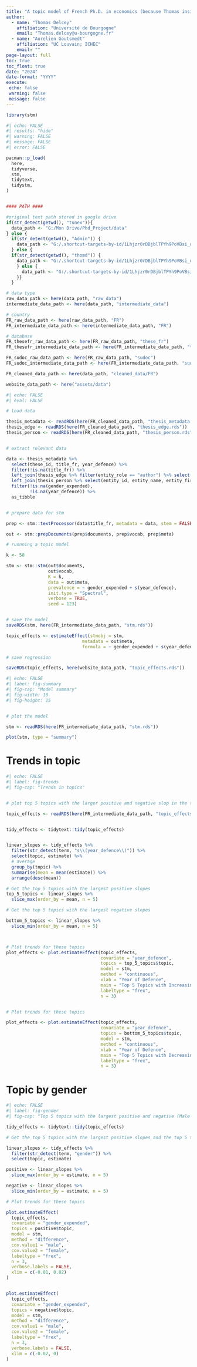 ```yaml
---
title: "A topic model of French Ph.D. in economics (because Thomas insisted)"
author: 
  - name: "Thomas Delcey"
    affiliation: "Université de Bourgogne"
    email: "Thomas.delcey@u-bourgogne.fr"
  - name: "Aurelien Goutsmedt"
    affiliation: "UC Louvain; ICHEC"
    email: "" 
page-layout: full
toc: true
toc_float: true
date: "2024"
date-format: "YYYY"
execute:
 echo: false
 warning: false
 message: false
---
```



```r
library(stm)

#| echo: FALSE 
#| results: "hide"
#| warning: FALSE
#| message: FALSE
#| error: FALSE

pacman::p_load(
  here,
  tidyverse,
  stm,
  tidytext,
  tidystm,
)


#### PATH ####

#original text path stored in google drive 
if(str_detect(getwd(), "tunex")){
  data_path <- "G:/Mon Drive/Phd_Project/data"
} else {
  if(str_detect(getwd(), "Admin")) {
    data_path <- "G:/.shortcut-targets-by-id/1Lhjzr0rDBjblTPYh9PoVBsi_uupV9z8L/Phd_Project/data"
  } else {
  if(str_detect(getwd(), "thomd")) {
    data_path <- "G:/.shortcut-targets-by-id/1Lhjzr0rDBjblTPYh9PoVBsi_uupV9z8L/Phd_Project/data"
    } else {
      data_path <- "G:/.shortcut-targets-by-id/1Lhjzr0rDBjblTPYh9PoVBsi_uupV9z8L/Phd_Project/data"
    }}
  }

# data type
raw_data_path <- here(data_path, "raw_data")
intermediate_data_path <- here(data_path, "intermediate_data")

# country
FR_raw_data_path <- here(raw_data_path, "FR")
FR_intermediate_data_path <- here(intermediate_data_path, "FR")

# database
FR_thesefr_raw_data_path <- here(FR_raw_data_path, "these_fr")
FR_thesefr_intermediate_data_path <- here(FR_intermediate_data_path, "these_fr")

FR_sudoc_raw_data_path <- here(FR_raw_data_path, "sudoc")
FR_sudoc_intermediate_data_path <- here(FR_intermediate_data_path, "sudoc")

FR_cleaned_data_path <- here(data_path, "cleaned_data/FR")

website_data_path <- here("assets/data")

```


```r
#| echo: FALSE
#| eval: FALSE

# load data

thesis_metadata <- readRDS(here(FR_cleaned_data_path, "thesis_metadata.rds"))
thesis_edge <- readRDS(here(FR_cleaned_data_path, "thesis_edge.rds"))
thesis_person <- readRDS(here(FR_cleaned_data_path, "thesis_person.rds")) 


# extract relevant data 

data <- thesis_metadata %>% 
  select(these_id, title_fr, year_defence) %>% 
  filter(!is.na(title_fr)) %>% 
  left_join(thesis_edge %>% filter(entity_role == "author") %>% select(entity_id, these_id), by = "these_id") %>%
  left_join(thesis_person %>% select(entity_id, entity_name, entity_firstname, gender_expended), by = "entity_id") %>% 
  filter(!is.na(gender_expended),
         !is.na(year_defence)) %>% 
  as_tibble


# prepare data for stm

prep <- stm::textProcessor(data$title_fr, metadata = data, stem = FALSE, language = "fr")

out <- stm::prepDocuments(prep$documents, prep$vocab, prep$meta)

# runnning a topic model

k <- 50 

stm <- stm::stm(out$documents, 
                out$vocab, 
                K = k, 
                data = out$meta, 
                prevalence = ~ gender_expended + s(year_defence),
                init.type = "Spectral", 
                verbose = TRUE, 
                seed = 123)


# save the model
saveRDS(stm, here(FR_intermediate_data_path, "stm.rds"))

topic_effects <- estimateEffect(stmobj = stm, 
                             metadata = out$meta,
                             formula = ~ gender_expended + s(year_defence))

# save regression

saveRDS(topic_effects, here(website_data_path, "topic_effects.rds"))

```

```r
#| echo: FALSE
#| label: fig-summary
#| fig-cap: "Model summary"
#| fig-width: 10
#| fig-height: 15


# plot the model

stm <- readRDS(here(FR_intermediate_data_path, "stm.rds"))

plot(stm, type = "summary")


```
# Trends in topic 

```r
#| echo: FALSE
#| label: fig-trends
#| fig-cap: "Trends in topics"


# plot top 5 topics with the larger positive and negative slop in the time series

topic_effects <- readRDS(here(FR_intermediate_data_path, "topic_effects.rds"))


tidy_effects <- tidytext::tidy(topic_effects)


linear_slopes <- tidy_effects %>%
  filter(str_detect(term, "s\\(year_defence\\)")) %>%
  select(topic, estimate) %>%
  # average 
  group_by(topic) %>%
  summarise(mean = mean(estimate)) %>%
  arrange(desc(mean))

# Get the top 5 topics with the largest positive slopes
top_5_topics <- linear_slopes %>%
  slice_max(order_by = mean, n = 5)

# Get the top 5 topics with the largest negative slopes

bottom_5_topics <- linear_slopes %>%
  slice_min(order_by = mean, n = 5)



# Plot trends for these topics
plot_effects <- plot.estimateEffect(topic_effects, 
                                    covariate = "year_defence", 
                                    topics = top_5_topics$topic, 
                                    model = stm, 
                                    method = "continuous",
                                    xlab = "Year of Defence",
                                    main = "Top 5 Topics with Increasing Prevalence",
                                    labeltype = "frex",
                                    n = 3)


# Plot trends for these topics

plot_effects <- plot.estimateEffect(topic_effects, 
                                    covariate = "year_defence", 
                                    topics = bottom_5_topics$topic, 
                                    model = stm, 
                                    method = "continuous",
                                    xlab = "Year of Defence",
                                    main = "Top 5 Topics with Decreasing Prevalence",
                                    labeltype = "frex",
                                    n = 3)

```


# Topic by gender

```r
#| echo: FALSE
#| label: fig-gender
#| fig-cap: "Top 5 topics with the largest positive and negative (Male as reference)" 

tidy_effects <- tidytext::tidy(topic_effects)

# Get the top 5 topics with the largest positive slopes and the top 5 topics with the largest negative slopes

linear_slopes <- tidy_effects %>%
  filter(str_detect(term, "gender")) %>% 
  select(topic, estimate)

positive <- linear_slopes %>%
  slice_max(order_by = estimate, n = 5)

negative <- linear_slopes %>%
  slice_min(order_by = estimate, n = 5)

# Plot trends for these topics

plot.estimateEffect(
  topic_effects,
  covariate = "gender_expended",
  topics = positive$topic,
  model = stm,
  method = "difference",
  cov.value1 = "male",
  cov.value2 = "female",
  labeltype = "frex",
  n = 3,
  verbose.labels = FALSE,
  xlim = c(-0.01, 0.02)
) 


plot.estimateEffect(
  topic_effects,
  covariate = "gender_expended",
  topics = negative$topic,
  model = stm,
  method = "difference",
  cov.value1 = "male",
  cov.value2 = "female",
  labeltype = "frex",
  n = 3,
  verbose.labels = FALSE, 
  xlim = c(-0.02, 0)
) 



```












